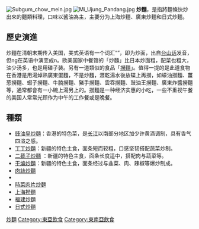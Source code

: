 {{For|炒製的面粉|炒面 (面粉)}}
{{NoteTA
|G1 = Food
}}
[[File:Subgum_chow_mein.jpg|thumb]]
[[File:Mi_Ujung_Pandang.jpg|thumb]]
'''炒麵'''，是指將麵條快炒出來的麵類料理，口味以酱油為主，主要分为上海炒麵、廣東炒麵和日式炒麵。

==歷史演進==
炒麵在清朝末期传入美国，美式英语有一个词汇“{{le|廣東炒麵|Chow mein|Chow mein}}”，即为炒面，出自[[台山话|台山话]]发音{{Unicode|chāu-mèing}}，但ng在英语中演变成n。欧美国家中餐馆的「炒麵」比日本炒面粗，配菜也粗大，油少汤多，也是用碟子装。另有一道類似的食品「[[拌麵|撈麵]]」。值得一提的是此道食物在香港是用湯焯熟廣東蛋麵，不是炒麵，瀝乾湯水後放碟上再撈，如蠔油撈麵、薑葱撈麵、蝦子撈麵、牛腩撈麵、豬手撈麵、雲吞撈麵、豉油王撈麵、廣東炸醬撈麵等，通常都會有一小碗上湯另上的。撈麵是一种经济实惠的小吃，一些不重视午餐的美国人常常光顾作为中午的工作餐或是晚餐。

==種類==
* [[豉油皇炒麵|豉油皇炒麵]]：香港的特色菜，是[[长江|长江]]以南部分地区加少许黄酒调制，具有香气四溢之感。
* [[丁丁炒麵|丁丁炒麵]]：新疆的特色主食，面条短而较粗，口感坚韧搭配蔬菜炒制。
* [[二截子炒麵|二截子炒麵]] ：新疆的特色主食，面条长度适中，搭配肉与蔬菜等。
* [[干煸炒麵|干煸炒麵]]：新疆的特色主食，面条经过与韭菜、肉、辣椒等爆炒制成。
* [[肉絲炒麵|肉絲炒麵]]
* {{le|廣東炒麵|Chow mein}}
* [[時菜肉片炒麵|時菜肉片炒麵]]
* [[上海撈麵|上海撈麵]]
* [[福建炒麵|福建炒麵]]
* [[日式炒麵|日式炒麵]]

{{commonscat|Chow mein}}
{{Food-and-drink-stub}}

[[Category:炒麵|]]
[[Category:東亞飲食|Category:東亞飲食]]
[[Category:東南亞飲食|Category:東南亞飲食]]